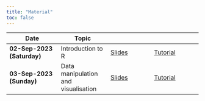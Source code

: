 ```yaml
---
title: "Material"
toc: false
---
```

<style>
  body {
  background-image: url("assets/images/background5.svg");
  background-size: cover;
  background-repeat: no-repeat;
}
  
</style>


:::{.contents-table .column-body-outset}

|Date                                      | Topic                                  |                             |                              |
|------------------------------------------|----------------------------------------|------------------------------------|---------------------------------------|
|[**02-Sep-2023 (Saturday)**]{.highlight}  | Introduction to R                      | [Slides](slides/Part1/index.html){target="_blank"}  | [Tutorial](tutorial/Part1/index.html){target="_blank"} |
|[**03-Sep-2023 (Sunday)**]{.highlight}    | Data manipulation and visualisation    | [Slides](slides/Part2/index.html){target="_blank"}  | [Tutorial](tutorial/Part2/index.html){target="_blank"}|

:::